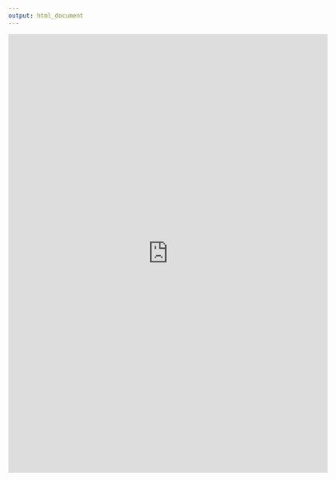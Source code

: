 ```yaml
---
output: html_document
---
```

<title>Contact me!</title>
<body>
<center>
<iframe src="https://docs.google.com/forms/d/e/1FAIpQLSeFlpG_oqCF4sQ3BK5DPZDgQoJC_JLXy7J8SMwOSW0IAsyMIQ/viewform?embedded=true" width="640" height="880" frameborder="0" marginheight="0" marginwidth="0">Loading…</iframe>
</center>
</body>